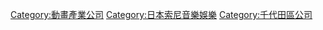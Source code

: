 {{catmore}}
{{commonscat|Aniplex}}

[[Category:動畫產業公司|Category:動畫產業公司]]
[[Category:日本索尼音樂娛樂|Category:日本索尼音樂娛樂]]
[[Category:千代田區公司|Category:千代田區公司]]